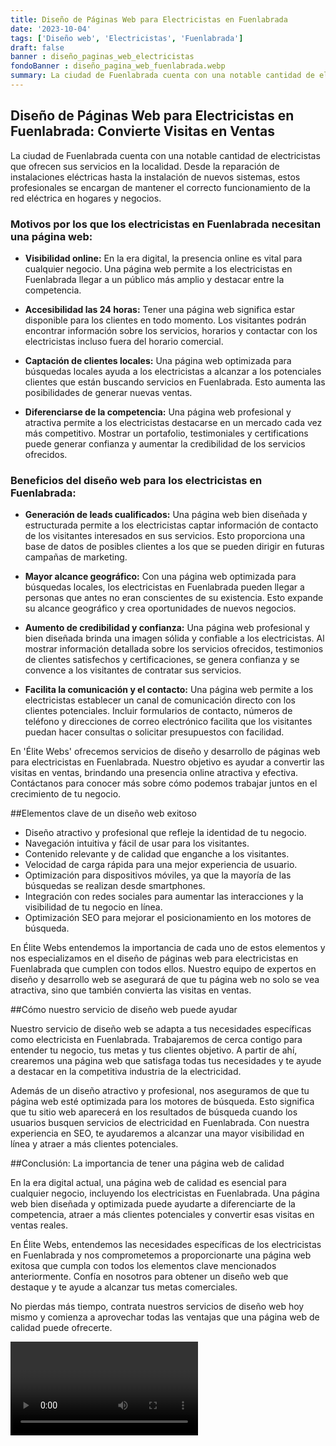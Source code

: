 ```yaml
---
title: Diseño de Páginas Web para Electricistas en Fuenlabrada
date: '2023-10-04'
tags: ['Diseño web', 'Electricistas', 'Fuenlabrada']
draft: false
banner : diseño_paginas_web_electricistas
fondoBanner : diseño_pagina_web_fuenlabrada.webp
summary: La ciudad de Fuenlabrada cuenta con una notable cantidad de electricistas que ofrecen sus servicios en la localidad. Desde la reparación de instalaciones eléctricas hasta la instalación de nuevos sistemas, estos profesionales se encargan de mantener el correcto funcionamiento de la red eléctrica en hogares y negocios. 
---
```


## Diseño de Páginas Web para Electricistas en Fuenlabrada: Convierte Visitas en Ventas

La ciudad de Fuenlabrada cuenta con una notable cantidad de electricistas que ofrecen sus servicios en la localidad. Desde la reparación de instalaciones eléctricas hasta la instalación de nuevos sistemas, estos profesionales se encargan de mantener el correcto funcionamiento de la red eléctrica en hogares y negocios. 

### Motivos por los que los electricistas en Fuenlabrada necesitan una página web:

- **Visibilidad online:** En la era digital, la presencia online es vital para cualquier negocio. Una página web permite a los electricistas en Fuenlabrada llegar a un público más amplio y destacar entre la competencia.

- **Accesibilidad las 24 horas:** Tener una página web significa estar disponible para los clientes en todo momento. Los visitantes podrán encontrar información sobre los servicios, horarios y contactar con los electricistas incluso fuera del horario comercial.

- **Captación de clientes locales:** Una página web optimizada para búsquedas locales ayuda a los electricistas a alcanzar a los potenciales clientes que están buscando servicios en Fuenlabrada. Esto aumenta las posibilidades de generar nuevas ventas.

- **Diferenciarse de la competencia:** Una página web profesional y atractiva permite a los electricistas destacarse en un mercado cada vez más competitivo. Mostrar un portafolio, testimoniales y certifications puede generar confianza y aumentar la credibilidad de los servicios ofrecidos.

### Beneficios del diseño web para los electricistas en Fuenlabrada:

- **Generación de leads cualificados:** Una página web bien diseñada y estructurada permite a los electricistas captar información de contacto de los visitantes interesados en sus servicios. Esto proporciona una base de datos de posibles clientes a los que se pueden dirigir en futuras campañas de marketing.

- **Mayor alcance geográfico:** Con una página web optimizada para búsquedas locales, los electricistas en Fuenlabrada pueden llegar a personas que antes no eran conscientes de su existencia. Esto expande su alcance geográfico y crea oportunidades de nuevos negocios.

- **Aumento de credibilidad y confianza:** Una página web profesional y bien diseñada brinda una imagen sólida y confiable a los electricistas. Al mostrar información detallada sobre los servicios ofrecidos, testimonios de clientes satisfechos y certificaciones, se genera confianza y se convence a los visitantes de contratar sus servicios.

- **Facilita la comunicación y el contacto:** Una página web permite a los electricistas establecer un canal de comunicación directo con los clientes potenciales. Incluir formularios de contacto, números de teléfono y direcciones de correo electrónico facilita que los visitantes puedan hacer consultas o solicitar presupuestos con facilidad.

En 'Élite Webs' ofrecemos servicios de diseño y desarrollo de páginas web para electricistas en Fuenlabrada. Nuestro objetivo es ayudar a convertir las visitas en ventas, brindando una presencia online atractiva y efectiva. Contáctanos para conocer más sobre cómo podemos trabajar juntos en el crecimiento de tu negocio.

<GifSeo />

<Cta />

##Elementos clave de un diseño web exitoso

- Diseño atractivo y profesional que refleje la identidad de tu negocio.
- Navegación intuitiva y fácil de usar para los visitantes.
- Contenido relevante y de calidad que enganche a los visitantes.
- Velocidad de carga rápida para una mejor experiencia de usuario.
- Optimización para dispositivos móviles, ya que la mayoría de las búsquedas se realizan desde smartphones.
- Integración con redes sociales para aumentar las interacciones y la visibilidad de tu negocio en línea.
- Optimización SEO para mejorar el posicionamiento en los motores de búsqueda.

En Élite Webs entendemos la importancia de cada uno de estos elementos y nos especializamos en el diseño de páginas web para electricistas en Fuenlabrada que cumplen con todos ellos. Nuestro equipo de expertos en diseño y desarrollo web se asegurará de que tu página web no solo se vea atractiva, sino que también convierta las visitas en ventas.

##Cómo nuestro servicio de diseño web puede ayudar

Nuestro servicio de diseño web se adapta a tus necesidades específicas como electricista en Fuenlabrada. Trabajaremos de cerca contigo para entender tu negocio, tus metas y tus clientes objetivo. A partir de ahí, crearemos una página web que satisfaga todas tus necesidades y te ayude a destacar en la competitiva industria de la electricidad.

Además de un diseño atractivo y profesional, nos aseguramos de que tu página web esté optimizada para los motores de búsqueda. Esto significa que tu sitio web aparecerá en los resultados de búsqueda cuando los usuarios busquen servicios de electricidad en Fuenlabrada. Con nuestra experiencia en SEO, te ayudaremos a alcanzar una mayor visibilidad en línea y atraer a más clientes potenciales.

##Conclusión: La importancia de tener una página web de calidad

En la era digital actual, una página web de calidad es esencial para cualquier negocio, incluyendo los electricistas en Fuenlabrada. Una página web bien diseñada y optimizada puede ayudarte a diferenciarte de la competencia, atraer a más clientes potenciales y convertir esas visitas en ventas reales.

En Élite Webs, entendemos las necesidades específicas de los electricistas en Fuenlabrada y nos comprometemos a proporcionarte una página web exitosa que cumpla con todos los elementos clave mencionados anteriormente. Confía en nosotros para obtener un diseño web que destaque y te ayude a alcanzar tus metas comerciales.

No pierdas más tiempo, contrata nuestros servicios de diseño web hoy mismo y comienza a aprovechar todas las ventajas que una página web de calidad puede ofrecerte.

<Video />

<CtaBot job='Electricistas' city='Fuenlabrada'/>

<Gmaps query='Fuenlabrada+españa+maps' />